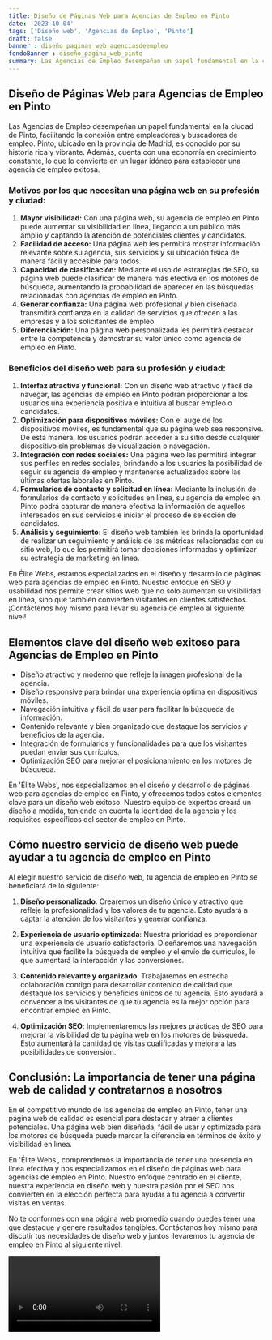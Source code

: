 ```yaml
---
title: Diseño de Páginas Web para Agencias de Empleo en Pinto
date: '2023-10-04'
tags: ['Diseño web', 'Agencias de Empleo', 'Pinto']
draft: false
banner : diseño_paginas_web_agenciasdeempleo
fondoBanner : diseño_pagina_web_pinto
summary: Las Agencias de Empleo desempeñan un papel fundamental en la ciudad de Pinto, facilitando la conexión entre empleadores y buscadores de empleo. Pinto, ubicado en la provincia de Madrid, es conocido por su historia rica y vibrante. Además, cuenta con una economía en crecimiento constante, lo que lo convierte en un lugar idóneo para establecer una agencia de empleo exitosa.
---
```


## Diseño de Páginas Web para Agencias de Empleo en Pinto

Las Agencias de Empleo desempeñan un papel fundamental en la ciudad de Pinto, facilitando la conexión entre empleadores y buscadores de empleo. Pinto, ubicado en la provincia de Madrid, es conocido por su historia rica y vibrante. Además, cuenta con una economía en crecimiento constante, lo que lo convierte en un lugar idóneo para establecer una agencia de empleo exitosa.

### Motivos por los que necesitan una página web en su profesión y ciudad:
1. **Mayor visibilidad:** Con una página web, su agencia de empleo en Pinto puede aumentar su visibilidad en línea, llegando a un público más amplio y captando la atención de potenciales clientes y candidatos.
2. **Facilidad de acceso:** Una página web les permitirá mostrar información relevante sobre su agencia, sus servicios y su ubicación física de manera fácil y accesible para todos.
3. **Capacidad de clasificación:** Mediante el uso de estrategias de SEO, su página web puede clasificar de manera más efectiva en los motores de búsqueda, aumentando la probabilidad de aparecer en las búsquedas relacionadas con agencias de empleo en Pinto.
4. **Generar confianza:** Una página web profesional y bien diseñada transmitirá confianza en la calidad de servicios que ofrecen a las empresas y a los solicitantes de empleo.
5. **Diferenciación:** Una página web personalizada les permitirá destacar entre la competencia y demostrar su valor único como agencia de empleo en Pinto.

### Beneficios del diseño web para su profesión y ciudad:
1. **Interfaz atractiva y funcional:** Con un diseño web atractivo y fácil de navegar, las agencias de empleo en Pinto podrán proporcionar a los usuarios una experiencia positiva e intuitiva al buscar empleo o candidatos.
2. **Optimización para dispositivos móviles:** Con el auge de los dispositivos móviles, es fundamental que su página web sea responsive. De esta manera, los usuarios podrán acceder a su sitio desde cualquier dispositivo sin problemas de visualización o navegación.
3. **Integración con redes sociales:** Una página web les permitirá integrar sus perfiles en redes sociales, brindando a los usuarios la posibilidad de seguir su agencia de empleo y mantenerse actualizados sobre las últimas ofertas laborales en Pinto.
4. **Formularios de contacto y solicitud en línea:** Mediante la inclusión de formularios de contacto y solicitudes en línea, su agencia de empleo en Pinto podrá capturar de manera efectiva la información de aquellos interesados en sus servicios e iniciar el proceso de selección de candidatos.
5. **Análisis y seguimiento:** El diseño web también les brinda la oportunidad de realizar un seguimiento y análisis de las métricas relacionadas con su sitio web, lo que les permitirá tomar decisiones informadas y optimizar su estrategia de marketing en línea.

En Élite Webs, estamos especializados en el diseño y desarrollo de páginas web para agencias de empleo en Pinto. Nuestro enfoque en SEO y usabilidad nos permite crear sitios web que no solo aumentan su visibilidad en línea, sino que también convierten visitantes en clientes satisfechos. ¡Contáctenos hoy mismo para llevar su agencia de empleo al siguiente nivel!

<GifSeo />

<Cta />

## Elementos clave del diseño web exitoso para Agencias de Empleo en Pinto

- Diseño atractivo y moderno que refleje la imagen profesional de la agencia.
- Diseño responsive para brindar una experiencia óptima en dispositivos móviles.
- Navegación intuitiva y fácil de usar para facilitar la búsqueda de información.
- Contenido relevante y bien organizado que destaque los servicios y beneficios de la agencia.
- Integración de formularios y funcionalidades para que los visitantes puedan enviar sus currículos.
- Optimización SEO para mejorar el posicionamiento en los motores de búsqueda.

En 'Élite Webs', nos especializamos en el diseño y desarrollo de páginas web para agencias de empleo en Pinto, y ofrecemos todos estos elementos clave para un diseño web exitoso. Nuestro equipo de expertos creará un diseño a medida, teniendo en cuenta la identidad de la agencia y los requisitos específicos del sector de empleo en Pinto.

## Cómo nuestro servicio de diseño web puede ayudar a tu agencia de empleo en Pinto

Al elegir nuestro servicio de diseño web, tu agencia de empleo en Pinto se beneficiará de lo siguiente:

1. **Diseño personalizado**: Crearemos un diseño único y atractivo que refleje la profesionalidad y los valores de tu agencia. Esto ayudará a captar la atención de los visitantes y generar confianza.

2. **Experiencia de usuario optimizada**: Nuestra prioridad es proporcionar una experiencia de usuario satisfactoria. Diseñaremos una navegación intuitiva que facilite la búsqueda de empleo y el envío de currículos, lo que aumentará la interacción y las conversiones.

3. **Contenido relevante y organizado**: Trabajaremos en estrecha colaboración contigo para desarrollar contenido de calidad que destaque los servicios y beneficios únicos de tu agencia. Esto ayudará a convencer a los visitantes de que tu agencia es la mejor opción para encontrar empleo en Pinto.

4. **Optimización SEO**: Implementaremos las mejores prácticas de SEO para mejorar la visibilidad de tu página web en los motores de búsqueda. Esto aumentará la cantidad de visitas cualificadas y mejorará las posibilidades de conversión.

## Conclusión: La importancia de tener una página web de calidad y contratarnos a nosotros

En el competitivo mundo de las agencias de empleo en Pinto, tener una página web de calidad es esencial para destacar y atraer a clientes potenciales. Una página web bien diseñada, fácil de usar y optimizada para los motores de búsqueda puede marcar la diferencia en términos de éxito y visibilidad en línea.

En 'Élite Webs', comprendemos la importancia de tener una presencia en línea efectiva y nos especializamos en el diseño de páginas web para agencias de empleo en Pinto. Nuestro enfoque centrado en el cliente, nuestra experiencia en diseño web y nuestra pasión por el SEO nos convierten en la elección perfecta para ayudar a tu agencia a convertir visitas en ventas.

No te conformes con una página web promedio cuando puedes tener una que destaque y genere resultados tangibles. Contáctanos hoy mismo para discutir tus necesidades de diseño web y juntos llevaremos tu agencia de empleo en Pinto al siguiente nivel.

<Video />

<CtaBot job='Agencias de Empleo' city='Pinto'/>

<Gmaps query='Pinto+españa+maps' />